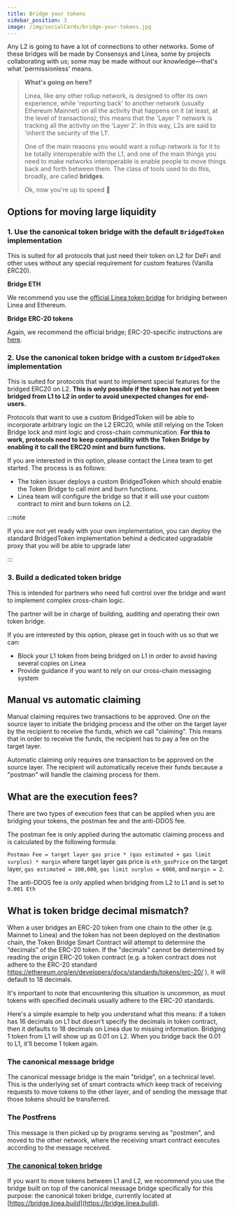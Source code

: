 ```yaml
---
title: Bridge your tokens
sidebar_position: 3
image: /img/socialCards/bridge-your-tokens.jpg
---
```


Any L2 is going to have a lot of connections to other networks. Some of these bridges will be made by Consensys and
Linea, some by projects collaborating with us; some may be made without our knowledge—that's what 'permissionless' means.

> **What's going on here?**
>
> Linea, like any other rollup network, is designed to offer its own experience, while 'reporting back' to another network (usually Ethereum Mainnet) on all the activity that happens on it (at least, at the level of transactions); this means that the 'Layer 1' network is tracking all the activity on the 'Layer 2'. In this way, L2s are said to 'inherit the security of the L1'.
>
> One of the main reasons you would want a rollup network is for it to be totally interoperable with the L1, and one of the main things you need to make networks interoperable is enable people to move things back and forth between them. The class of tools used to do this, broadly, are called **bridges**.
>
> Ok, now you're up to speed 🚀

## Options for moving large liquidity

### 1. Use the canonical token bridge with the default `BridgedToken` implementation

This is suited for all protocols that just need their token on L2 for DeFi and other uses without any special requirement for custom features (Vanilla ERC20).

**Bridge ETH**

We recommend you use the [official Linea token bridge](./how-to-bridge-eth.md) for bridging between Linea and Ethereum.

**Bridge ERC-20 tokens**

Again, we recommend the official bridge; ERC-20-specific instructions are [here](./how-to-bridge-erc20-tokens.mdx).

### 2. Use the canonical token bridge with a custom `BridgedToken` implementation

This is suited for protocols that want to implement special features for the bridged ERC20 on L2. **This is only possible if the token has not yet been bridged from L1 to L2 in order to avoid unexpected changes for end-users.**

Protocols that want to use a custom BridgedToken will be able to incorporate arbitrary logic on the L2 ERC20, while still relying on the Token Bridge lock and mint logic and cross-chain communication. **For this to work, protocols need to keep compatibility with the Token Bridge by enabling it to call the ERC20 mint and burn functions.**

If you are interested in this option, please contact the Linea team to get started. The process is as follows:

- The token issuer deploys a custom BridgedToken which should enable the Token Bridge to call mint and burn functions.
- Linea team will configure the bridge so that it will use your custom contract to mint and burn tokens on L2.

:::note

If you are not yet ready with your own implementation, you can deploy the standard BridgedToken implementation behind a dedicated upgradable proxy that you will be able to upgrade later

:::

### 3. Build a dedicated token bridge

This is intended for partners who need full control over the bridge and want to implement complex cross-chain logic.

The partner will be in charge of building, auditing and operating their own token bridge.

If you are interested by this option, please get in touch with us so that we can:

- Block your L1 token from being bridged on L1 in order to avoid having several copies on Linea
- Provide guidance if you want to rely on our cross-chain messaging system

## Manual vs automatic claiming

Manual claiming requires two transactions to be approved. One on the source layer to initiate the bridging process and the other on the target layer by the recipient to receive the funds, which we call "claiming". This means that in order to receive the funds, the recipient has to pay a fee on the target layer.

Automatic claiming only requires one transaction to be approved on the source layer. The recipient will automatically receive their funds because a "postman" will handle the claiming process for them.

## What are the execution fees?

There are two types of execution fees that can be applied when you are bridging your tokens, the postman fee and the anti-DDOS fee.

The postman fee is only applied during the automatic claiming process and is calculated by the following formula:

`Postman Fee = target layer gas price * (gas estimated + gas limit surplus) * margin` where target layer gas price is `eth_gasPrice` on the target layer, `gas estimated = 100,000`, `gas limit surplus = 6000`, and `margin = 2`.

The anti-DDOS fee is only applied when bridging from L2 to L1 and is set to `0.001 Eth`

## What is token bridge decimal mismatch?

When a user bridges an ERC-20 token from one chain to the other (e.g. Mainnet to Linea) and the token has not been deployed on the destination chain, the Token Bridge Smart Contract will attempt to determine the “decimals” of the ERC-20 token. If the "decimals" cannot be determined by reading the origin ERC-20 token contract (e.g. a token contract does not adhere to the ERC-20 standard https://ethereum.org/en/developers/docs/standards/tokens/erc-20/ ), it will default to 18 decimals.

It's important to note that encountering this situation is uncommon, as most tokens with specified decimals usually adhere to the ERC-20 standards.

Here's a simple example to help you understand what this means: if a token has 16 decimals on L1 but doesn't specify the decimals in token contract, then it defaults to 18 decimals on Linea due to missing information. Bridging 1 token from L1 will show up as 0.01 on L2. When you bridge back the 0.01 to L1, it'll become 1 token again.

### The canonical message bridge

The canonical message bridge is the main "bridge", on a technical level. This is the underlying set of smart contracts which keep track of receiving requests to move tokens to the other layer, and of sending the message that those tokens should be transferred.

### The Postfrens

This message is then picked up by programs serving as "postmen", and moved to the other network, where the receiving smart contract executes according to the message received.

### [The canonical token bridge](../../architecture/bridges/canonical-token-bridge.mdx)

If you want to move tokens between L1 and L2, we recommend you use the bridge built on top of the canonical message bridge specifically
for this purpose: the canonical token bridge, currently located at [https://bridge.linea.build](https://bridge.linea.build).
